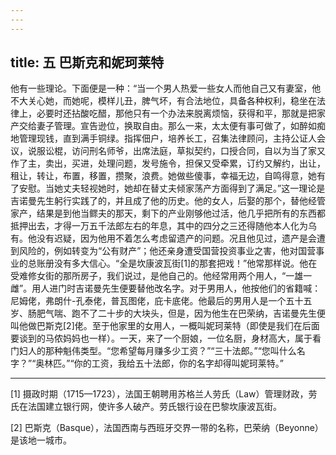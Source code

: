 ```yaml
---
---
---
```

title: 五 巴斯克和妮珂莱特
---




他有一些理论。下面便是一种：“当一个男人热爱一些女人而他自己又有妻室，他不大关心她，而她呢，模样儿丑，脾气坏，有合法地位，具备各种权利，稳坐在法律上，必要时还拈酸吃醋，那他只有一个办法来脱离烦恼，获得和平，那就是把家产交给妻子管理。宣告逊位，换取自由。那么一来，太太便有事可做了，如醉如痴地管理现钱，直到满手铜绿。指挥佃户，培养长工，召集法律顾问，主持公证人会议，说服讼棍，访问刑名师爷，出席法庭，草拟契约，口授合同，自以为当了家又作了主，卖出，买进，处理问题，发号施令，担保又受牵累，订约又解约，出让，租让，转让，布置，移置，攒聚，浪费。她做些傻事，幸福无边，自鸣得意，她有了安慰。当她丈夫轻视她时，她却在替丈夫倾家荡产方面得到了满足。”这一理论是吉诺曼先生躬行实践了的，并且成了他的历史。他的女人，后娶的那个，替他经管家产，结果是到他当鳏夫的那天，剩下的产业刚够他过活，他几乎把所有的东西都抵押出去，才得一万五千法郎左右的年息，其中的四分之三还得随他本人化为乌有。他没有迟疑，因为他用不着怎么考虑留遗产的问题。况且他见过，遗产是会遭到风险的，例如转变为“公有财产”；他还亲身遭受国营投资事业之害，他对国营事业的总账册没有多大信心。“全是坎康波瓦街[1]的那套把戏！”他常那样说。他在受难修女街的那所房子，我们说过，是他自己的。他经常用两个用人，“一雄一雌”。用人进门时吉诺曼先生便要替他改名字。对于男用人，他按他们的省籍喊：尼姆佬，弗朗什-孔泰佬，普瓦图佬，庇卡底佬。他最后的男用人是一个五十五岁、肠肥气喘、跑不了二十步的大块头，但是，因为他生在巴荣纳，吉诺曼先生便叫他做巴斯克[2]佬。至于他家里的女用人，一概叫妮珂莱特（即使是我们在后面要谈到的马侬妈妈也一样）。一天，来了一个厨娘，一位名厨，身材高大，属于看门妇人的那种魁伟类型。“您希望每月赚多少工资？”“三十法郎。”“您叫什么名字？”“奥林匹。”“你的工资，我给五十法郎，你的名字却得叫妮珂莱特。”



* * *



[1] 摄政时期（1715—1723），法国王朝聘用苏格兰人劳氏（Law）管理财政，劳氏在法国建立银行网，使许多人破产。劳氏银行设在巴黎坎康波瓦街。

[2] 巴斯克（Basque），法国西南与西班牙交界一带的名称，巴荣纳（Beyonne）是该地一城市。
